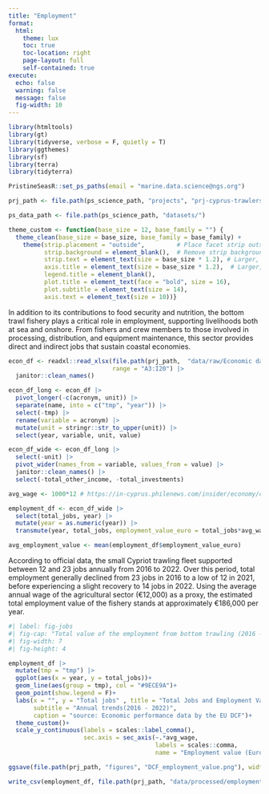 ```yaml
---
title: "Employment"
format: 
  html:
    theme: lux
    toc: true
    toc-location: right
    page-layout: full
    self-contained: true
execute:
  echo: false
  warning: false
  message: false
  fig-width: 10
---
```


```r
library(htmltools)
library(gt)
library(tidyverse, verbose = F, quietly = T)
library(ggthemes)
library(sf)
library(terra)
library(tidyterra)

PristineSeasR::set_ps_paths(email = "marine.data.science@ngs.org")

prj_path <- file.path(ps_science_path, "projects", "prj-cyprus-trawlers")

ps_data_path <- file.path(ps_science_path, "datasets/")

theme_custom <- function(base_size = 12, base_family = "") {
  theme_clean(base_size = base_size, base_family = base_family) +
    theme(strip.placement = "outside",         # Place facet strip outside
          strip.background = element_blank(),  # Remove strip background
          strip.text = element_text(size = base_size * 1.2), # Larger, bold strip text
          axis.title = element_text(size = base_size * 1.2),  # Larger, bold axis titles
          legend.title = element_blank(),
          plot.title = element_text(face = "bold", size = 16),
          plot.subtitle = element_text(size = 14),
          axis.text = element_text(size = 10))}
```

In addition to its contributions to food security and nutrition, the bottom trawl fishery plays a critical role in employment, supporting livelihoods both at sea and onshore. From fishers and crew members to those involved in processing, distribution, and equipment maintenance, this sector provides direct and indirect jobs that sustain coastal economies.

```r
econ_df <- readxl::read_xlsx(file.path(prj_path,  "data/raw/Economic data for DTS Cyprus waters.xlsx"),
                             range = "A3:I20") |> 
  janitor::clean_names()

econ_df_long <- econ_df |> 
  pivot_longer(-c(acronym, unit)) |> 
  separate(name, into = c("tmp", "year")) |> 
  select(-tmp) |> 
  rename(variable = acronym) |> 
  mutate(unit = stringr::str_to_upper(unit)) |> 
  select(year, variable, unit, value)

econ_df_wide <- econ_df_long |> 
  select(-unit) |> 
  pivot_wider(names_from = variable, values_from = value) |> 
  janitor::clean_names() |> 
  select(-total_other_income, -total_investments)

avg_wage <- 1000*12 # https://in-cyprus.philenews.com/insider/economy/cyprus-annual-salaries-10000-below-eu-average/

employment_df <- econ_df_wide |> 
  select(total_jobs, year) |>
  mutate(year = as.numeric(year)) |> 
  transmute(year, total_jobs, employment_value_euro = total_jobs*avg_wage)

avg_employment_value <- mean(employment_df$employment_value_euro)
```


According to official data, the small Cypriot trawling fleet supported between 12 and 23 jobs annually from 2016 to 2022. Over this period, total employment generally declined from 23 jobs in 2016 to a low of 12 in 2021, before experiencing a slight recovery to 14 jobs in 2022. Using the average annual wage of the agricultural sector (€12,000) as a proxy, the estimated total employment value of the fishery stands at approximately €186,000 per year.

```r
#| label: fig-jobs
#| fig-cap: "Total value of the employment from bottom trawling (2016 - 2020)"
#| fig-width: 7
#| fig-height: 4

employment_df |> 
  mutate(tmp = "tmp") |> 
  ggplot(aes(x = year, y = total_jobs))+
  geom_line(aes(group = tmp), col = "#9ECE9A")+
  geom_point(show.legend = F)+
  labs(x = "", y = "Total jobs" , title = "Total Jobs and Employment Value",
       subtitle = "Annual trends(2016 - 2022)",
       caption = "source: Economic performance data by the EU DCF")+
  theme_custom()+
  scale_y_continuous(labels = scales::label_comma(),
                     sec.axis = sec_axis(~.*avg_wage, 
                                         labels = scales::comma,
                                         name = "Employment value (Euro)"))

ggsave(file.path(prj_path, "figures", "DCF_employment_value.png"), width = 10)

write_csv(employment_df, file.path(prj_path, "data/processed/employment_summary.csv"))
```

